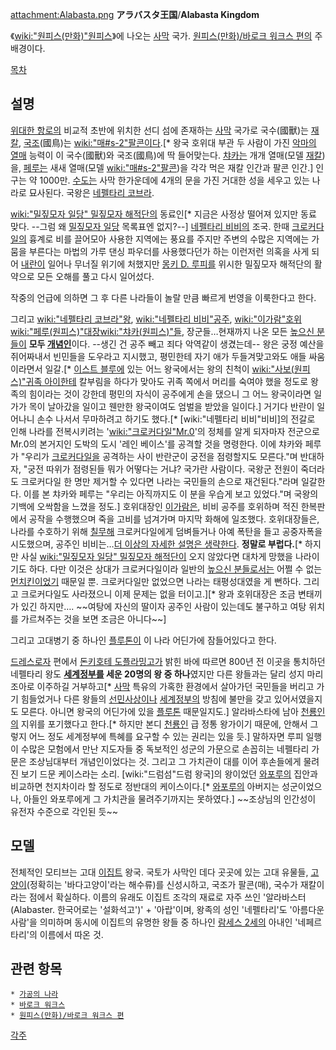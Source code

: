 attachment:Alabasta.png
'''アラバスタ王国'''/'''Alabasta Kingdom'''

《[[wiki:"원피스(만화)"원피스]]》에 나오는 [[사막]] 국가.
[[원피스(만화)/바로크 워크스 편]]의 주 배경이다.

[[목차]]

== 설명 ==
[[위대한 항로]]의 비교적 초반에 위치한 선디 섬에 존재하는 [[사막]] 국가로 국수(國獸)는 [[재칼]], [[국조]](國鳥)는 [[wiki:"매#s-2"팔콘]]이다.[* 왕국 호위대 부관 두 사람이 가진 [[악마의 열매]] 능력이 이 국수(國獸)와 국조(國鳥)에 딱 들어맞는다. [[챠카]]는 개개 열매(모델 [[재칼]])을, [[페루]]는 새새 열매(모델 [[wiki:"매#s-2"팔콘]])을 각각 먹은 재칼 인간과 팔콘 인간.] 인구는 약 1000만. [[수도]]는 사막 한가운데에 4개의 문을 가진 거대한 성을 세우고 있는 나라로 묘사된다. 국왕은 [[네펠타리 코브라]].

[[wiki:"밀짚모자 일당" 밀짚모자 해적단]]의 동료인[* 지금은 사정상 떨어져 있지만 동료 맞다. --그럼 왜 [[밀짚모자 일당]] 목록표엔 없지?--] [[네펠타리 비비]]의 조국. 한때 [[크로커다일]]의 흉계로 비를 끌어모아 사용한 지역에는 풍요를 주지만 주변의 수많은 지역에는 가뭄을 부른다는 마법의 가루 댄싱 파우더를 사용했다던가 하는 이런저런 의혹을 사게 되어 [[내란]]이 일어나 무너질 위기에 처했지만 [[몽키 D. 루피]]를 위시한 밀짚모자 해적단의 활약으로 모든 오해를 풀고 다시 일어섰다.

작중의 언급에 의하면 그 후 다른 나라들이 놀랄 만큼 빠르게 번영을 이룩한다고 한다.

그리고 [[wiki:"네펠타리 코브라"왕]], [[wiki:"네펠타리 비비"공주]], [[wiki:"이가람"호위]][[wiki:"페루(원피스)"대장]][[wiki:"챠카(원피스)"들]], 장군들…현재까지 나온 모든 [[높으신 분들]]이 '''모두 [[개념]]인'''이다. --생긴 건 공주 빼고 죄다 악역같이 생겼는데-- 왕은 궁정 예산을 쥐어짜내서 빈민들을 도우라고 지시했고, 평민한테 자기 애가 두들겨맞고와도 애들 싸움이라면서 일갈.[* [[이스트 블루]]에 있는 어느 왕국에서는 왕의 친척이 [[wiki:"사보(원피스)"귀족 아이]]한테 칼부림을 하다가 맞아도 귀족 쪽에서 머리를 숙여야 했을 정도로 왕족의 힘이라는 것이 강한데 평민의 자식이 공주에게 손을 댔으니 그 어느 왕국이라면 일가가 목이 날아갔을 일이고 웬만한 왕국이여도 엄벌을 받았을 일이다.] 거기다 반란이 일어나니 손수 나서서 무마하려고 하기도 했다.[* [wiki:"네펠타리 비비"비비]의 전갈로 인해 나라를 전복시키려는 '[[wiki:"크로커다일"Mr.0]]'의 정체를 알게 되자마자 전군으로 Mr.0의 본거지인 도박의 도시 '레인 베이스'를 공격할 것을 명령한다. 이에 챠카와 페루가 "우리가 [[크로커다일]]을 공격하는 사이 반란군이 궁전을 점령할지도 모른다."며 반대하자, "궁전 따위가 점령된들 뭐가 어떻다는 거냐? 국가란 사람이다. 국왕군 전원이 죽더라도 크로커다일 한 명만 제거할 수 있다면 나라는 국민들의 손으로 재건된다."라며 일갈한다. 이를 본 챠카와 페루는 "우리는 아직까지도 이 분을 우습게 보고 있었다."며 국왕의 기백에 오싹함을 느꼈을 정도.] 호위대장인 [[이가람]]은, 비비 공주를 호위하며 적진 한복판에서 공작을 수행했으며 죽을 고비를 넘겨가며 마지막 화해에 일조했다. 호위대장들은, 나라를 수호하기 위해 [[칠무해]] 크로커다일에게 덤벼들거나 아예 폭탄을 들고 공중자폭을 시도했으며, 공주인 비비는…[[더 이상의 자세한 설명은 생략한다]]. '''정말로 부럽다.'''[* 하지만 사실 [[wiki:"밀짚모자 일당" 밀짚모자 해적단]]이 오지 않았다면 대차게 망했을 나라이기도 하다. 다만 이것은 상대가 크로커다일이라 일반의 [[높으신 분들]]로서는 어쩔 수 없는 [[먼치킨]]이었기 때문일 뿐. 크로커다일만 없었으면 나라는 태평성대였을 게 뻔하다. 그리고 크로커다일도 사라졌으니 이제 문제는 없을 터이고.][* 왕과 호위대장은 조금 변태끼가 있긴 하지만…. ~~여탕에 자신의 딸이자 공주인 사람이 있는데도 불구하고 여탕 위치를 가르쳐주는 것을 보면 조금은 아니다~~]

그리고 고대병기 중 하나인 [[플루톤]]이 이 나라 어딘가에 잠들어있다고 한다.

[[드레스로자]] 편에서 [[돈키호테 도플라밍고]]가 밝힌 바에 따르면 800년 전 이곳을 통치하던 네펠타리 왕도 '''[[세계정부]]를 세운 20명의 왕 중 하나'''였지만 다른 왕들과는 달리 성지 마리조아로 이주하길 거부하고[* [[사막]] 특유의 가혹한 환경에서 살아가던 국민들을 버리고 가기 힘들었거나 다른 왕들의 [[선민사상]]이나 [[세계정부]]의 방침에 불만을 갖고 있어서였을지도 모른다. 아니면 왕국의 어딘가에 있을 [[플루톤]] 때문일지도.] 알라바스타에 남아 [[천룡인]]의 지위를 포기했다고 한다.[* 하지만 본디 [[천룡인]] 급 정통 왕가이기 때문에, 안해서 그렇지 어느 정도 세계정부에 특혜를 요구할 수 있는 권리는 있을 듯.] 말하자면 루피 일행이 수많은 모험에서 만난 지도자들 중 독보적인 성군의 가문으로 손꼽히는 네펠타리 가문은 조상님대부터 개념인이었다는 것. 그리고 그 가치관이 대를 이어 후손들에게 물려진 보기 드문 케이스라는 소리. [wiki:"드럼섬"드럼 왕국]의 왕이었던 [[와포루]]의 집안과 비교하면 천지차이라 할 정도로 정반대의 케이스이다.[* [[와포루]]의 아버지는 성군이었으나, 아들인 와포루에게 그 가치관을 물려주기까지는 못하였다.] ~~조상님의 인간성이 유전자 수준으로 각인된 듯~~

== 모델 ==
전체적인 모티브는 고대 [[이집트]] 왕국. 국토가 사막인 데다 곳곳에 있는 고대 유물들, [[고양이]](정확히는 '바다고양이'라는 해수류)를 신성시하고, 국조가 팔콘(매), 국수가 재칼이라는 점에서 확실하다. 이름의 유래도 이집트 조각의 재료로 자주 쓰인 '알라바스터(Alabaster. 한국어로는 '설화석고')' + '아랍'이며, 왕족의 성인 '네펠타리'도 '아름다운 사람'을 의미하며 동시에 이집트의 유명한 왕들 중 하나인 [[람세스 2세]]의 아내인 '네페르타리'의 이름에서 따온 것.

== 관련 항목 ==
 * [[가공의 나라]]
 * [[바로크 워크스]]
 * [[원피스(만화)/바로크 워크스 편]]

[[각주]]
